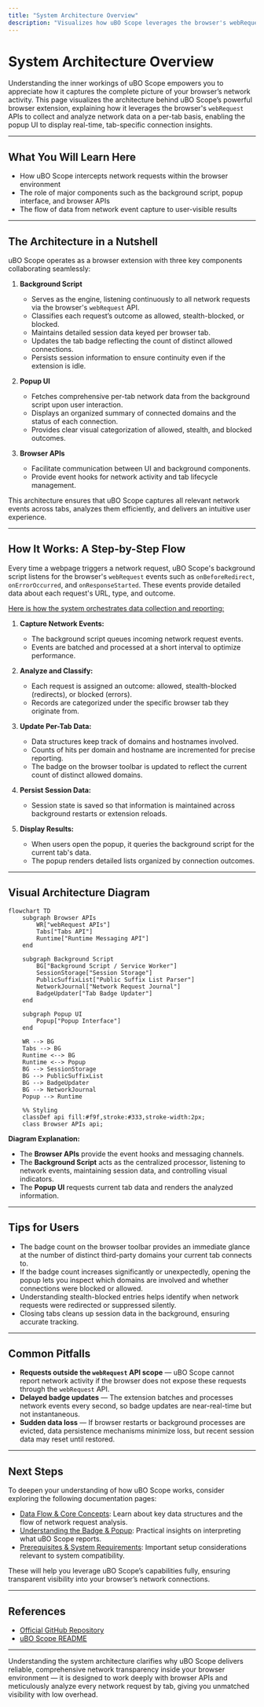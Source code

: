```yaml
---
title: "System Architecture Overview"
description: "Visualizes how uBO Scope leverages the browser's webRequest APIs, collects and analyzes per-tab network data, and communicates results to the popup UI. Includes a mermaid diagram showing major components such as background script, popup, and browser APIs."
---
```


# System Architecture Overview

Understanding the inner workings of uBO Scope empowers you to appreciate how it captures the complete picture of your browser’s network activity. This page visualizes the architecture behind uBO Scope’s powerful browser extension, explaining how it leverages the browser's `webRequest` APIs to collect and analyze network data on a per-tab basis, enabling the popup UI to display real-time, tab-specific connection insights.

---

## What You Will Learn Here

- How uBO Scope intercepts network requests within the browser environment
- The role of major components such as the background script, popup interface, and browser APIs
- The flow of data from network event capture to user-visible results

---

## The Architecture in a Nutshell

uBO Scope operates as a browser extension with three key components collaborating seamlessly:

1. **Background Script**
   - Serves as the engine, listening continuously to all network requests via the browser's `webRequest` API.
   - Classifies each request’s outcome as allowed, stealth-blocked, or blocked.
   - Maintains detailed session data keyed per browser tab.
   - Updates the tab badge reflecting the count of distinct allowed connections.
   - Persists session information to ensure continuity even if the extension is idle.

2. **Popup UI**
   - Fetches comprehensive per-tab network data from the background script upon user interaction.
   - Displays an organized summary of connected domains and the status of each connection.
   - Provides clear visual categorization of allowed, stealth, and blocked outcomes.

3. **Browser APIs**
   - Facilitate communication between UI and background components.
   - Provide event hooks for network activity and tab lifecycle management.

This architecture ensures that uBO Scope captures all relevant network events across tabs, analyzes them efficiently, and delivers an intuitive user experience.

---

## How It Works: A Step-by-Step Flow

Every time a webpage triggers a network request, uBO Scope's background script listens for the browser's `webRequest` events such as `onBeforeRedirect`, `onErrorOccurred`, and `onResponseStarted`. These events provide detailed data about each request's URL, type, and outcome.

<u>Here is how the system orchestrates data collection and reporting:</u>

1. **Capture Network Events:**
   - The background script queues incoming network request events.
   - Events are batched and processed at a short interval to optimize performance.

2. **Analyze and Classify:**
   - Each request is assigned an outcome: allowed, stealth-blocked (redirects), or blocked (errors).
   - Records are categorized under the specific browser tab they originate from.

3. **Update Per-Tab Data:**
   - Data structures keep track of domains and hostnames involved.
   - Counts of hits per domain and hostname are incremented for precise reporting.
   - The badge on the browser toolbar is updated to reflect the current count of distinct allowed domains.

4. **Persist Session Data:**
   - Session state is saved so that information is maintained across background restarts or extension reloads.

5. **Display Results:**
   - When users open the popup, it queries the background script for the current tab's data.
   - The popup renders detailed lists organized by connection outcomes.

---

## Visual Architecture Diagram

```mermaid
flowchart TD
    subgraph Browser APIs
        WR["webRequest APIs"]
        Tabs["Tabs API"]
        Runtime["Runtime Messaging API"]
    end

    subgraph Background Script
        BG["Background Script / Service Worker"]
        SessionStorage["Session Storage"]
        PublicSuffixList["Public Suffix List Parser"]
        NetworkJournal["Network Request Journal"]
        BadgeUpdater["Tab Badge Updater"]
    end

    subgraph Popup UI
        Popup["Popup Interface"]
    end

    WR --> BG
    Tabs --> BG
    Runtime <--> BG
    Runtime <--> Popup
    BG --> SessionStorage
    BG --> PublicSuffixList
    BG --> BadgeUpdater
    BG --> NetworkJournal
    Popup --> Runtime

    %% Styling
    classDef api fill:#f9f,stroke:#333,stroke-width:2px;
    class Browser APIs api;
```

**Diagram Explanation:**
- The **Browser APIs** provide the event hooks and messaging channels.
- The **Background Script** acts as the centralized processor, listening to network events, maintaining session data, and controlling visual indicators.
- The **Popup UI** requests current tab data and renders the analyzed information.

---

## Tips for Users

- The badge count on the browser toolbar provides an immediate glance at the number of distinct third-party domains your current tab connects to.
- If the badge count increases significantly or unexpectedly, opening the popup lets you inspect which domains are involved and whether connections were blocked or allowed.
- Understanding stealth-blocked entries helps identify when network requests were redirected or suppressed silently.
- Closing tabs cleans up session data in the background, ensuring accurate tracking.

---

## Common Pitfalls

- **Requests outside the `webRequest` API scope** — uBO Scope cannot report network activity if the browser does not expose these requests through the `webRequest` API.
- **Delayed badge updates** — The extension batches and processes network events every second, so badge updates are near-real-time but not instantaneous.
- **Sudden data loss** — If browser restarts or background processes are evicted, data persistence mechanisms minimize loss, but recent session data may reset until restored.

---

## Next Steps

To deepen your understanding of how uBO Scope works, consider exploring the following documentation pages:

- [Data Flow & Core Concepts](/overview/product-architecture/data-flow-core-concepts): Learn about key data structures and the flow of network request analysis.
- [Understanding the Badge & Popup](/getting-started/setup-usage/interpreting-results): Practical insights on interpreting what uBO Scope reports.
- [Prerequisites & System Requirements](/getting-started/installation-quickstart/prerequisites-system-requirements): Important setup considerations relevant to system compatibility.

These will help you leverage uBO Scope’s capabilities fully, ensuring transparent visibility into your browser’s network connections.

---

## References

- [Official GitHub Repository](https://github.com/gorhill/uBO-Scope)
- [uBO Scope README](https://github.com/gorhill/uBO-Scope/blob/main/README.md)

---

Understanding the system architecture clarifies why uBO Scope delivers reliable, comprehensive network transparency inside your browser environment — it is designed to work deeply with browser APIs and meticulously analyze every network request by tab, giving you unmatched visibility with low overhead.